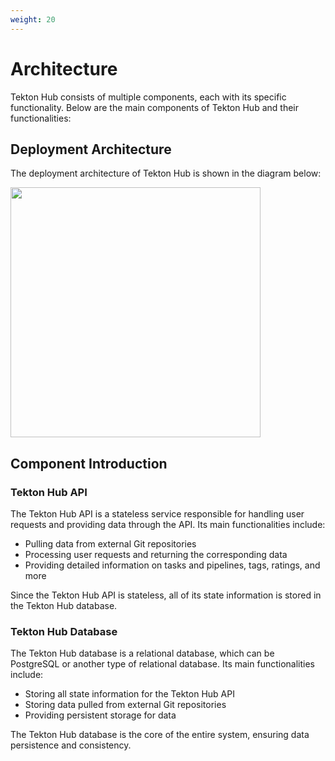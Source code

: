 ```yaml
---
weight: 20
---
```


# Architecture

Tekton Hub consists of multiple components, each with its specific functionality. Below are the main components of Tekton Hub and their functionalities:

## Deployment Architecture

The deployment architecture of Tekton Hub is shown in the diagram below:

<img src="/hub/architecture.svg" width="400" />

## Component Introduction

### Tekton Hub API

The Tekton Hub API is a stateless service responsible for handling user requests and providing data through the API. Its main functionalities include:

- Pulling data from external Git repositories
- Processing user requests and returning the corresponding data
- Providing detailed information on tasks and pipelines, tags, ratings, and more

Since the Tekton Hub API is stateless, all of its state information is stored in the Tekton Hub database.

### Tekton Hub Database

The Tekton Hub database is a relational database, which can be PostgreSQL or another type of relational database. Its main functionalities include:

- Storing all state information for the Tekton Hub API
- Storing data pulled from external Git repositories
- Providing persistent storage for data

The Tekton Hub database is the core of the entire system, ensuring data persistence and consistency.
